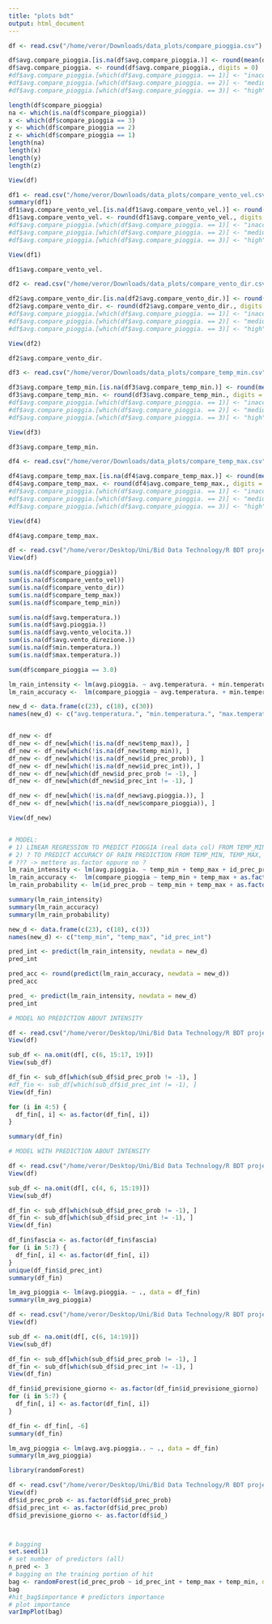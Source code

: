 ```yaml
---
title: "plots bdt"
output: html_document
---
```


```r
df <- read.csv("/home/veror/Downloads/data_plots/compare_pioggia.csv")

df$avg.compare_pioggia.[is.na(df$avg.compare_pioggia.)] <- round(mean(df$avg.compare_pioggia., na.rm = TRUE))
df$avg.compare_pioggia. <- round(df$avg.compare_pioggia., digits = 0)
#df$avg.compare_pioggia.[which(df$avg.compare_pioggia. == 1)] <- "inaccurate"
#df$avg.compare_pioggia.[which(df$avg.compare_pioggia. == 2)] <- "medium"
#df$avg.compare_pioggia.[which(df$avg.compare_pioggia. == 3)] <- "high"

length(df$compare_pioggia)
na <- which(is.na(df$compare_pioggia))
x <- which(df$compare_pioggia == 3)
y <- which(df$compare_pioggia == 2)
z <- which(df$compare_pioggia == 1)
length(na)
length(x)
length(y)
length(z)

View(df)
```

```r
df1 <- read.csv("/home/veror/Downloads/data_plots/compare_vento_vel.csv")
summary(df1)
df1$avg.compare_vento_vel.[is.na(df1$avg.compare_vento_vel.)] <- round(mean(df1$avg.compare_vento_vel., na.rm = TRUE))
df1$avg.compare_vento_vel. <- round(df1$avg.compare_vento_vel., digits = 0)
#df$avg.compare_pioggia.[which(df$avg.compare_pioggia. == 1)] <- "inaccurate"
#df$avg.compare_pioggia.[which(df$avg.compare_pioggia. == 2)] <- "medium"
#df$avg.compare_pioggia.[which(df$avg.compare_pioggia. == 3)] <- "high"

View(df1)

df1$avg.compare_vento_vel.
```

```r
df2 <- read.csv("/home/veror/Downloads/data_plots/compare_vento_dir.csv")

df2$avg.compare_vento_dir.[is.na(df2$avg.compare_vento_dir.)] <- round(mean(df2$avg.compare_vento_dir., na.rm = TRUE))
df2$avg.compare_vento_dir. <- round(df2$avg.compare_vento_dir., digits = 0)
#df$avg.compare_pioggia.[which(df$avg.compare_pioggia. == 1)] <- "inaccurate"
#df$avg.compare_pioggia.[which(df$avg.compare_pioggia. == 2)] <- "medium"
#df$avg.compare_pioggia.[which(df$avg.compare_pioggia. == 3)] <- "high"

View(df2)

df2$avg.compare_vento_dir.
```

```r
df3 <- read.csv("/home/veror/Downloads/data_plots/compare_temp_min.csv")

df3$avg.compare_temp_min.[is.na(df3$avg.compare_temp_min.)] <- round(mean(df3$avg.compare_temp_min., na.rm = TRUE))
df3$avg.compare_temp_min. <- round(df3$avg.compare_temp_min., digits = 0)
#df$avg.compare_pioggia.[which(df$avg.compare_pioggia. == 1)] <- "inaccurate"
#df$avg.compare_pioggia.[which(df$avg.compare_pioggia. == 2)] <- "medium"
#df$avg.compare_pioggia.[which(df$avg.compare_pioggia. == 3)] <- "high"

View(df3)

df3$avg.compare_temp_min.
```

```r
df4 <- read.csv("/home/veror/Downloads/data_plots/compare_temp_max.csv")

df4$avg.compare_temp_max.[is.na(df4$avg.compare_temp_max.)] <- round(mean(df4$avg.compare_temp_max., na.rm = TRUE))
df4$avg.compare_temp_max. <- round(df4$avg.compare_temp_max., digits = 0)
#df$avg.compare_pioggia.[which(df$avg.compare_pioggia. == 1)] <- "inaccurate"
#df$avg.compare_pioggia.[which(df$avg.compare_pioggia. == 2)] <- "medium"
#df$avg.compare_pioggia.[which(df$avg.compare_pioggia. == 3)] <- "high"

View(df4)

df4$avg.compare_temp_max. 

```

```r
df <- read.csv("/home/veror/Desktop/Uni/Bid Data Technology/R BDT project/accuracy_12.csv")
View(df)

sum(is.na(df$compare_pioggia))
sum(is.na(df$compare_vento_vel))
sum(is.na(df$compare_vento_dir))
sum(is.na(df$compare_temp_max))
sum(is.na(df$compare_temp_min))

sum(is.na(df$avg.temperatura.))
sum(is.na(df$avg.pioggia.))
sum(is.na(df$avg.vento_velocita.))
sum(is.na(df$avg.vento_direzione.))
sum(is.na(df$min.temperatura.))
sum(is.na(df$max.temperatura.))

sum(df$compare_pioggia == 3.0)
```

```r
lm_rain_intensity <- lm(avg.pioggia. ~ avg.temperatura. + min.temperatura. + max.temperatura., data = df)
lm_rain_accuracy <-  lm(compare_pioggia ~ avg.temperatura. + min.temperatura. + max.temperatura., data = df) 

new_d <- data.frame(c(23), c(18), c(30))
names(new_d) <- c("avg.temperatura.", "min.temperatura.", "max.temperatura.")


df_new <- df
df_new <- df_new[which(!is.na(df_new$temp_max)), ]
df_new <- df_new[which(!is.na(df_new$temp_min)), ]
df_new <- df_new[which(!is.na(df_new$id_prec_prob)), ]
df_new <- df_new[which(!is.na(df_new$id_prec_int)), ]
df_new <- df_new[which(df_new$id_prec_prob != -1), ]
df_new <- df_new[which(df_new$id_prec_int != -1), ]

df_new <- df_new[which(!is.na(df_new$avg.pioggia.)), ]
df_new <- df_new[which(!is.na(df_new$compare_pioggia)), ]

View(df_new)


# MODEL: 
# 1) LINEAR REGRESSION TO PREDICT PIOGGIA (real data col) FROM TEMP_MIN, TEMP_MAX, ID_PRE_PROB (prediction col)
# 2) ? TO PREDICT ACCURACY OF RAIN PREDICTION FROM TEMP_MIN, TEMP_MAX, ID_PRE_PROB (prediction col)
# ??? -> mettere as.factor oppure no ?
lm_rain_intensity <- lm(avg.pioggia. ~ temp_min + temp_max + id_prec_prob, data = df_new)
lm_rain_accuracy <-  lm(compare_pioggia ~ temp_min + temp_max + as.factor(id_prec_prob), data = df_new) 
lm_rain_probability <- lm(id_prec_prob ~ temp_min + temp_max + as.factor(id_prec_int), data = df_new)

summary(lm_rain_intensity)
summary(lm_rain_accuracy)
summary(lm_rain_probability)

new_d <- data.frame(c(23), c(18), c(3))
names(new_d) <- c("temp_min", "temp_max", "id_prec_int")

pred_int <- predict(lm_rain_intensity, newdata = new_d)
pred_int

pred_acc <- round(predict(lm_rain_accuracy, newdata = new_d))
pred_acc

pred_ <- predict(lm_rain_intensity, newdata = new_d)
pred_int
```



```r
# MODEL NO PREDICTION ABOUT INTENSITY

df <- read.csv("/home/veror/Desktop/Uni/Bid Data Technology/R BDT project/accuracy_12.csv")
View(df)

sub_df <- na.omit(df[, c(6, 15:17, 19)])
View(sub_df)

df_fin <- sub_df[which(sub_df$id_prec_prob != -1), ]
#df_fin <- sub_df[which(sub_df$id_prec_int != -1), ]
View(df_fin)

for (i in 4:5) {
  df_fin[, i] <- as.factor(df_fin[, i])
}

summary(df_fin)
```



```r
# MODEL WITH PREDICTION ABOUT INTENSITY

df <- read.csv("/home/veror/Desktop/Uni/Bid Data Technology/R BDT project/accuracy_12.csv")
View(df)

sub_df <- na.omit(df[, c(4, 6, 15:19)])
View(sub_df)

df_fin <- sub_df[which(sub_df$id_prec_prob != -1), ]
df_fin <- sub_df[which(sub_df$id_prec_int != -1), ]
View(df_fin)

df_fin$fascia <- as.factor(df_fin$fascia)
for (i in 5:7) {
  df_fin[, i] <- as.factor(df_fin[, i])
}
unique(df_fin$id_prec_int)
summary(df_fin)
```

```r
lm_avg_pioggia <- lm(avg.pioggia. ~ ., data = df_fin)
summary(lm_avg_pioggia)
```


```r
df <- read.csv("/home/veror/Desktop/Uni/Bid Data Technology/R BDT project/accuracy_345.csv")
View(df)

sub_df <- na.omit(df[, c(6, 14:19)])
View(sub_df)

df_fin <- sub_df[which(sub_df$id_prec_prob != -1), ]
df_fin <- sub_df[which(sub_df$id_prec_int != -1), ]
View(df_fin)

df_fin$id_previsione_giorno <- as.factor(df_fin$id_previsione_giorno)
for (i in 5:7) {
  df_fin[, i] <- as.factor(df_fin[, i])
}

df_fin <- df_fin[, -6]
summary(df_fin)
```

```r
lm_avg_pioggia <- lm(avg.avg.pioggia.. ~ ., data = df_fin)
summary(lm_avg_pioggia)
```






```r
library(randomForest)

df <- read.csv("/home/veror/Desktop/Uni/Bid Data Technology/R BDT project/accuracy_12.csv")
View(df)
df$id_prec_prob <- as.factor(df$id_prec_prob)
df$id_prec_int <- as.factor(df$id_prec_prob)
df$id_previsione_giorno <- as.factor(df$id_)



# bagging
set.seed(1)
# set number of predictors (all)
n_pred <- 3
# bagging on the training portion of hit
bag <- randomForest(id_prec_prob ~ id_prec_int + temp_max + temp_min, data = df, mtry=n_pred, importance=TRUE)
bag
#hit_bag$importance # predictors importance
# plot importance
varImpPlot(bag)
```







